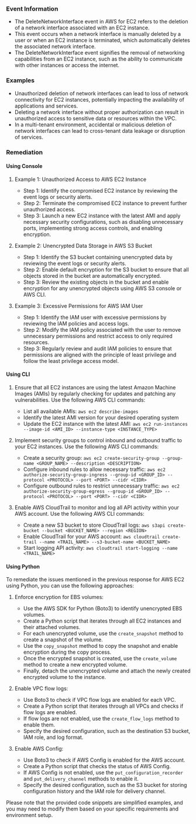 
### Event Information

- The DeleteNetworkInterface event in AWS for EC2 refers to the deletion of a network interface associated with an EC2 instance.
- This event occurs when a network interface is manually deleted by a user or when an EC2 instance is terminated, which automatically deletes the associated network interface.
- The DeleteNetworkInterface event signifies the removal of networking capabilities from an EC2 instance, such as the ability to communicate with other instances or access the internet.


### Examples

- Unauthorized deletion of network interfaces can lead to loss of network connectivity for EC2 instances, potentially impacting the availability of applications and services.
- Deleting a network interface without proper authorization can result in unauthorized access to sensitive data or resources within the VPC.
- In a multi-tenant environment, accidental or malicious deletion of network interfaces can lead to cross-tenant data leakage or disruption of services.

### Remediation

#### Using Console

1. Example 1: Unauthorized Access to AWS EC2 Instance
   - Step 1: Identify the compromised EC2 instance by reviewing the event logs or security alerts.
   - Step 2: Terminate the compromised EC2 instance to prevent further unauthorized access.
   - Step 3: Launch a new EC2 instance with the latest AMI and apply necessary security configurations, such as disabling unnecessary ports, implementing strong access controls, and enabling encryption.

2. Example 2: Unencrypted Data Storage in AWS S3 Bucket
   - Step 1: Identify the S3 bucket containing unencrypted data by reviewing the event logs or security alerts.
   - Step 2: Enable default encryption for the S3 bucket to ensure that all objects stored in the bucket are automatically encrypted.
   - Step 3: Review the existing objects in the bucket and enable encryption for any unencrypted objects using AWS S3 console or AWS CLI.

3. Example 3: Excessive Permissions for AWS IAM User
   - Step 1: Identify the IAM user with excessive permissions by reviewing the IAM policies and access logs.
   - Step 2: Modify the IAM policy associated with the user to remove unnecessary permissions and restrict access to only required resources.
   - Step 3: Regularly review and audit IAM policies to ensure that permissions are aligned with the principle of least privilege and follow the least privilege access model.

#### Using CLI

1. Ensure that all EC2 instances are using the latest Amazon Machine Images (AMIs) by regularly checking for updates and patching any vulnerabilities. Use the following AWS CLI commands:

   - List all available AMIs: `aws ec2 describe-images`
   - Identify the latest AMI version for your desired operating system
   - Update the EC2 instance with the latest AMI: `aws ec2 run-instances --image-id <AMI_ID> --instance-type <INSTANCE_TYPE>`

2. Implement security groups to control inbound and outbound traffic to your EC2 instances. Use the following AWS CLI commands:

   - Create a security group: `aws ec2 create-security-group --group-name <GROUP_NAME> --description <DESCRIPTION>`
   - Configure inbound rules to allow necessary traffic: `aws ec2 authorize-security-group-ingress --group-id <GROUP_ID> --protocol <PROTOCOL> --port <PORT> --cidr <CIDR>`
   - Configure outbound rules to restrict unnecessary traffic: `aws ec2 authorize-security-group-egress --group-id <GROUP_ID> --protocol <PROTOCOL> --port <PORT> --cidr <CIDR>`

3. Enable AWS CloudTrail to monitor and log all API activity within your AWS account. Use the following AWS CLI commands:

   - Create a new S3 bucket to store CloudTrail logs: `aws s3api create-bucket --bucket <BUCKET_NAME> --region <REGION>`
   - Enable CloudTrail for your AWS account: `aws cloudtrail create-trail --name <TRAIL_NAME> --s3-bucket-name <BUCKET_NAME>`
   - Start logging API activity: `aws cloudtrail start-logging --name <TRAIL_NAME>`

#### Using Python

To remediate the issues mentioned in the previous response for AWS EC2 using Python, you can use the following approaches:

1. Enforce encryption for EBS volumes:
   - Use the AWS SDK for Python (Boto3) to identify unencrypted EBS volumes.
   - Create a Python script that iterates through all EC2 instances and their attached volumes.
   - For each unencrypted volume, use the `create_snapshot` method to create a snapshot of the volume.
   - Use the `copy_snapshot` method to copy the snapshot and enable encryption during the copy process.
   - Once the encrypted snapshot is created, use the `create_volume` method to create a new encrypted volume.
   - Finally, detach the unencrypted volume and attach the newly created encrypted volume to the instance.

2. Enable VPC flow logs:
   - Use Boto3 to check if VPC flow logs are enabled for each VPC.
   - Create a Python script that iterates through all VPCs and checks if flow logs are enabled.
   - If flow logs are not enabled, use the `create_flow_logs` method to enable them.
   - Specify the desired configuration, such as the destination S3 bucket, IAM role, and log format.

3. Enable AWS Config:
   - Use Boto3 to check if AWS Config is enabled for the AWS account.
   - Create a Python script that checks the status of AWS Config.
   - If AWS Config is not enabled, use the `put_configuration_recorder` and `put_delivery_channel` methods to enable it.
   - Specify the desired configuration, such as the S3 bucket for storing configuration history and the IAM role for delivery channel.

Please note that the provided code snippets are simplified examples, and you may need to modify them based on your specific requirements and environment setup.

